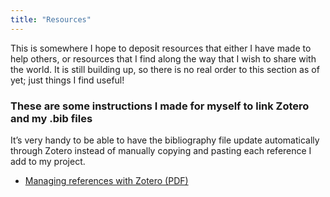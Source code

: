 ```yaml
---
title: "Resources"
---
```


This is somewhere I hope to deposit resources that either I have made to help others, or resources that I find along the way that I wish to share with the world. It is still building up, so there is no real order to this section as of yet; just things I find useful!

### These are some instructions I made for myself to link Zotero and my .bib files

It's very handy to be able to have the bibliography file update automatically through Zotero instead of manually copying and pasting each reference I add to my project.

- <a href="resources\managing_references.pdf">Managing references with Zotero (PDF) </a>